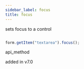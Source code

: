 ```yaml
---
sidebar_label: focus
title: focus
---
```



          


<Short>
 sets focus to a control






</Short>


~~~js

form.getItem("textarea").focus();


~~~
 api_method

<Descr>



</Descr>


 added in v7.0
